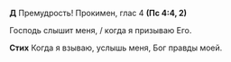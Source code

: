 **Д** Премудрость! Прокимен, глас 4 **(Пс 4:4, 2)**

Господь слышит меня, / когда я призываю Его.

**Стих** Когда я взываю, услышь меня, Бог правды моей.
